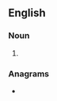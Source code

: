 {{also|pull-backs}}
==English==

===Noun===
{{head|en|noun form}}

# {{plural of|pullback|lang=en}}

===Anagrams===
* {{anagrams|en|a=abckllpsu|puckballs}}